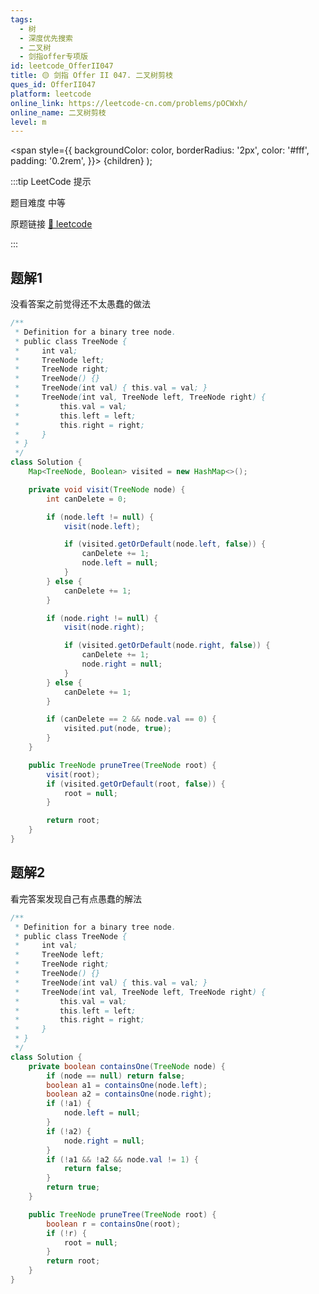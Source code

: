 ```yaml
---
tags:
  - 树
  - 深度优先搜索
  - 二叉树
  - 剑指offer专项版
id: leetcode_OfferII047
title: 🟡 剑指 Offer II 047. 二叉树剪枝
ques_id: OfferII047
platform: leetcode
online_link: https://leetcode-cn.com/problems/pOCWxh/
online_name: 二叉树剪枝
level: m
---
```


  <span
    style={{
      backgroundColor: color,
      borderRadius: '2px',
      color: '#fff',
      padding: '0.2rem',
    }}>
    {children}
  </span>
);

:::tip LeetCode 提示

题目难度 <Highlight color="#ffc01e">中等</Highlight>

原题链接 [🔗 leetcode](https://leetcode-cn.com/problems/pOCWxh/)

:::

## 题解1

没看答案之前觉得还不太愚蠢的做法

```java
/**
 * Definition for a binary tree node.
 * public class TreeNode {
 *     int val;
 *     TreeNode left;
 *     TreeNode right;
 *     TreeNode() {}
 *     TreeNode(int val) { this.val = val; }
 *     TreeNode(int val, TreeNode left, TreeNode right) {
 *         this.val = val;
 *         this.left = left;
 *         this.right = right;
 *     }
 * }
 */
class Solution {
    Map<TreeNode, Boolean> visited = new HashMap<>();

    private void visit(TreeNode node) {
        int canDelete = 0;

        if (node.left != null) {
            visit(node.left);

            if (visited.getOrDefault(node.left, false)) {
                canDelete += 1;
                node.left = null;
            }
        } else {
            canDelete += 1;
        }

        if (node.right != null) {
            visit(node.right);

            if (visited.getOrDefault(node.right, false)) {
                canDelete += 1;
                node.right = null;
            }
        } else {
            canDelete += 1;
        }

        if (canDelete == 2 && node.val == 0) {
            visited.put(node, true);
        }
    }

    public TreeNode pruneTree(TreeNode root) {
        visit(root);
        if (visited.getOrDefault(root, false)) {
            root = null;
        }

        return root;
    }
}
```

## 题解2

看完答案发现自己有点愚蠢的解法

```java
/**
 * Definition for a binary tree node.
 * public class TreeNode {
 *     int val;
 *     TreeNode left;
 *     TreeNode right;
 *     TreeNode() {}
 *     TreeNode(int val) { this.val = val; }
 *     TreeNode(int val, TreeNode left, TreeNode right) {
 *         this.val = val;
 *         this.left = left;
 *         this.right = right;
 *     }
 * }
 */
class Solution {
    private boolean containsOne(TreeNode node) {
        if (node == null) return false;
        boolean a1 = containsOne(node.left);
        boolean a2 = containsOne(node.right);
        if (!a1) {
            node.left = null;
        }
        if (!a2) {
            node.right = null;
        }
        if (!a1 && !a2 && node.val != 1) {
            return false;
        }
        return true;
    }

    public TreeNode pruneTree(TreeNode root) {
        boolean r = containsOne(root);
        if (!r) {
            root = null;
        }
        return root;
    }
}
```
